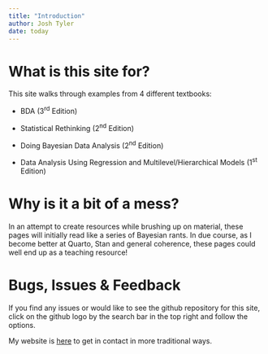 ```yaml
---
title: "Introduction"
author: Josh Tyler 
date: today
---
```


# What is this site for?

This site walks through examples from 4 different textbooks:

-   BDA (3^rd^ Edition)

-   Statistical Rethinking (2^nd^ Edition)

-   Doing Bayesian Data Analysis (2^nd^ Edition)

-   Data Analysis Using Regression and Multilevel/Hierarchical Models (1^st^ Edition)

# Why is it a bit of a mess?

In an attempt to create resources while brushing up on material, these pages will initially read like a series of Bayesian rants. In due course, as I become better at Quarto, Stan and general coherence, these pages could well end up as a teaching resource!

# Bugs, Issues & Feedback

If you find any issues or would like to see the github repository for this site, click on the github logo by the search bar in the top right and follow the options.

My website is [here](https://jtyler13.github.io) to get in contact in more traditional ways.
